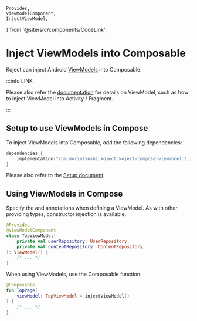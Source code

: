     Provides,
    ViewModelComponent,
    InjectViewModel,
} from '@site/src/components/CodeLink';

# Inject ViewModels into Composable
Koject can inject Android [ViewModels](https://developer.android.com/reference/androidx/lifecycle/ViewModel) into Composable.

:::info LINK

Please also refer the [documentation](/docs/android/viewmodel) for details on ViewModel, such as how to inject ViewModel into Activity / Fragment.

:::

## Setup to use ViewModels in Compose
To inject ViewModels into Composable, add the following dependencies:

```kotlin
dependencies {
    implementation("com.moriatsushi.koject:koject-compose-viewmodel:1.3.0-beta01")
}
```

Please also refer to the [Setup document](/docs/setup).

## Using ViewModels in Compose
Specify the <ViewModelComponent/> and <Provides/> annotations when defining a ViewModel.
As with other providing types, constructor injection is available.

```kotlin
@Provides
@ViewModelComponent
class TopViewModel(
    private val userRepository: UserRepository,
    private val contentRepository: ContentRepository,
): ViewModel() {
    /* ... */
}
```

When using ViewModels, use the <InjectViewModel/> Composable function.

```kotlin
@Composable
fun TopPage(
    viewModel: TopViewModel = injectViewModel()
) {
    /* ... */
}
```
